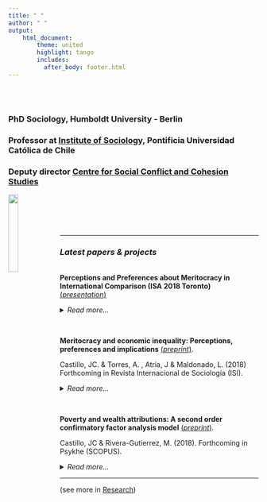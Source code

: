 ```yaml
---
title: " "
author: " "
output:
    html_document:
        theme: united
        highlight: tango
        includes:
          after_body: footer.html
---
```


<br/>
<br/>

### PhD Sociology, Humboldt University - Berlin <br/>
### Professor at [Institute of Sociology](http://www.sociologia.uc.cl), Pontificia Universidad Católica de Chile <br/>
### Deputy director [Centre for Social Conflict and Cohesion Studies](http://www.coes.cl)
[<img src="images/logocoes.jpg" style="width:20%" align="left">](http://www.coes.cl)
<br/>
<br/>
<br/>
<br/>

---

### _Latest papers & projects_

<br/>
**Perceptions and Preferences about Meritocracy in International Comparison (ISA 2018 Toronto)** [(*presentation*)](https://juancarloscastillo.github.io/jc-castillo/documents/ISA2018presentation/castillo2018meritocracyISA.html#1)

<details>
<summary> *Read more...* </summary>

Meritocracy is a concept commonly used to characterize groups and societies in terms of allocation of rewards according to effort and talent. In this sense, the principle of merit has been related to the legitimation of inequalities in
modern societies. Nevertheless, the conceptualization of merit is far from clear in the literature, having as a consequence that the few attempts dealing with the empirical study of meritocracy in terms of individual attitudes and
beliefs are rather inconsistent among themselves. Based on a systematic review of the extant literature, we propose a conceptual framework for the empirical study of the subjective dimension of meritocracy which is then empirically
tested by using data from available indicators of the International Social Survey Programme 2009 survey. The results of confirmatory factor analysis and measurement invariance models indicate that it is possible to identify two
dimensions of meritocracy that are usually confused in the literature: perceptions and preferences. Furthermore, these two dimensions are composed of meritocratic and non-meritocratic elements which are not necessarily the
ends of a same continuum. The implications for future research on meritocracy are discussed, particularly in relation to preferences towards redistribution.

</details>

<br/>

**Meritocracy and economic inequality: Perceptions, preferences and implications** [(*preprint*)](https://www.researchgate.net/publication/325225032_Meritocracia_y_desigualdad_economica_Percepciones_preferencias_e_implicancias_Meritocracy_and_Economic_inequality_Perceptions_preferences_and_implications).

Castillo, JC. & Torres, A. , Atria, J & Maldonado, L. (2018)
Forthcoming in Revista Internacional de Sociología (ISI). 

<details>
<summary> *Read more...* </summary>

The idea of meritocracy is related to the distribution of goods and rewards based on individual talent and effort, being a principle that legitimizes the unequal distribution of resources in modern societies. Despite the constant references to meritocracy in inequality and stratification research, there are still few conceptual and empirical attempts to understand to what extent individuals perceive and prefer meritocracy, as well as their consequences. The present research proposes a conceptual and empirical framework for  studying meritocratic perceptions and preferences, which is then related with economic inequality variables. Using data from the Chilean survey “Social justice and citizenship participation”, the analyses suggest that meritocratic perceptions and preferences are different constructs and that those perceiving an adequate functioning of meritocracy also perceive less economic inequality.

</details>

<br/>

**Poverty and wealth attributions: A second order confirmatory factor analysis model** [(*preprint*)](https://www.researchgate.net/publication/326637297_Common_dimensions_for_poverty_and_wealth_attributions).

Castillo, JC & Rivera-Gutierrez, M. (2018). Forthcoming in Psykhe (SCOPUS).

<details>
<summary> *Read more...* </summary>

  The theory of attributions has a long tradition in studying explanations for the origin of poverty. Nevertheless, research regarding the perceived causes of wealth has been so far sidelined and not related to the study of poverty attributions. This paper focuses on the relationship between poverty and wealth attributions from a latent variable measurement perspective, for which it considers two basic attribution types: internal (based on individual behavior) and external (based on socio-structural determinants). The data comes from a 10-indicator scale from the national representative survey “Social Justice and Citizenship Participation”, applied in Chile in 2013 (N=1.245). Based in previous exploratory and confirmatory studies, a factorial confirmatory model for internal and external attributions of both poverty an wealth was estimated (four factors), based on which a second order two-factor confirmatory model was estimated, one for internal and one for external attributions, for both poverty and wealth. The results show for the first time evidence of common attributional dimensions for poverty and wealth

</details>

---

(see more in [Research](research.html))
